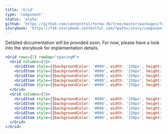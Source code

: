 ```yaml
---
title: 'Grid'
type: 'component'
status: 'alpha'
github: 'https://github.com/contentful/forma-36/tree/master/packages/forma-36-react-components/src/components/Grid'
storybook: 'https://f36-storybook.contentful.com/?path=/story/components-grid--default'
---
```


Detailed documentation will be provided soon. For now, please have a look into the storybook for implementation details.

```jsx
<Grid rows={2} rowGap="spacingM">
  <Grid columns={5}>
    <GridItem style={{backgroundColor: '#000', width: '150px', height: '100px'}} />
    <GridItem style={{backgroundColor: '#000', width: '150px', height: '100px'}} />
    <GridItem style={{backgroundColor: '#000', width: '150px', height: '100px'}} />
    <GridItem style={{backgroundColor: '#000', width: '150px', height: '100px'}} />
    <GridItem style={{backgroundColor: '#000', width: '150px', height: '100px'}} />
  </Grid>
  <Grid columns={5}>
    <GridItem style={{backgroundColor: '#000', width: '150px', height: '100px'}} />
    <GridItem style={{backgroundColor: '#000', width: '150px', height: '100px'}} />
    <GridItem style={{backgroundColor: '#000', width: '150px', height: '100px'}} />
    <GridItem style={{backgroundColor: '#000', width: '150px', height: '100px'}} />
    <GridItem style={{backgroundColor: '#000', width: '150px', height: '100px'}} />
  </Grid>
</Grid>
```